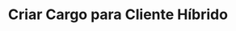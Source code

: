 ---
title: "Criar Cargo para Cliente Híbrido"
api: "POST https://regis.app.byefive.com.br/rest/user-roles"
description: "Cria um novo cargo de usuário para um cliente híbrido"
---
